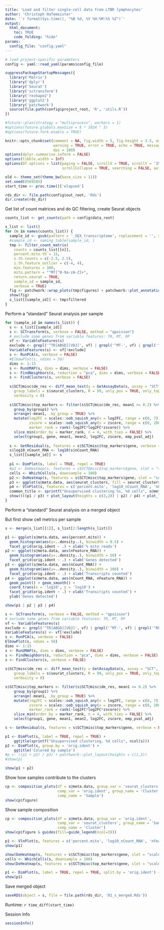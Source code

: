 ```yaml
---
title: 'Load and filter single-cell data from LTBR lymphocytes'
author: 'Christoph Hafemeister'
date: '`r format(Sys.time(), "%B %d, %Y %H:%M:%S %Z")`'
output:
  html_document:
    toc: TRUE
    code_folding: "hide"
params:
  config_file: "config.yaml"
---
```


```r
# load project-specific parameters
config <- yaml::read_yaml(params$config_file)

suppressPackageStartupMessages({
  library('Matrix')
  library('dplyr')
  library('Seurat')
  library('sctransform')
  library('reshape2')
  library('ggplot2')
  library('patchwork')
  source(file.path(config$project_root, 'R', 'utils.R'))
})

#future::plan(strategy = "multiprocess", workers = 1)
#options(future.globals.maxSize = 8 * 1024 ^ 3)
#options(future.fork.enable = TRUE)

knitr::opts_chunk$set(comment = NA, fig.width = 5, fig.height = 3.5, out.width = '60%',
                      warning = TRUE, error = TRUE, echo = TRUE, message = TRUE,
                      dpi = 100)
options(dplyr.summarise.inform = FALSE)
options(tibble.width = Inf)
options(DT.options = list(paging = FALSE, scrollX = TRUE, scrollY = '350px',
                          scrollCollapse = TRUE, searching = FALSE, autoWidth = TRUE))

old <- theme_set(theme_bw(base_size = 11))
set.seed(8569205)
start_time <- proc.time()['elapsed']

rds_dir <- file.path(config$out_root, 'Rds')
dir.create(rds_dir)
```

Get list of count matrices and do QC filtering, create Seurat objects

```r
counts_list <- get_counts(path = config$data_root)

s_list <- list()
for (n in names(counts_list)) {
  sample_id <- gsub(pattern = '_GEX_transcriptome', replacement = '', x = n)
  #sample_id <- naming_table[sample_id, ]
  tmp <- filter_count_matrix(
    counts = counts_list[[n]], 
    percent.mito.th = 15,
    z.th.counts = c(-2.5, 2.5),
    z.th.feature_outlier = c(-4, 4),
    min.features = 300,
    mito.pattern = "^MT[^0-9a-zA-Z]+",
    return.seurat = TRUE,
    sample_id = sample_id,
    verbose = TRUE)
  fig <- patchwork::wrap_plots(tmp$figures) + patchwork::plot_annotation(title = tmp$fig_title)
  show(fig)
  s_list[[sample_id]] <- tmp$filtered
}
```

Perform a "standard" Seurat analysis per sample

```r
for (sample_id in names(s_list)) {
  s <- s_list[[sample_id]]
  s <- SCTransform(s, verbose = FALSE, method = "qpoisson")
  # exclude some genes from variable features: TR, MT, RP
  vf <- VariableFeatures(s)
  exclude <- grepl('^TR[ABGD][VDJ]', vf) | grepl('^MT-', vf) | grepl('^RP[SL]\\d+', vf)
  VariableFeatures(s) <- vf[!exclude]
  s <- RunPCA(s, verbose = FALSE)
  #ElbowPlot(s, ndims = 50)
  dims <- 1:15
  s <- RunUMAP(s, dims = dims, verbose = FALSE)
  s <- FindNeighbors(s, reduction = "pca", dims = dims, verbose = FALSE)
  s <- FindClusters(s, verbose = FALSE)
  
  s$SCT@misc$de_res <- diff_mean_test(y = GetAssayData(s, assay = "SCT", slot = "counts"), 
    group_labels = s$seurat_clusters, R = 99, only_pos = TRUE, only_top_n = 333, 
    verbosity = 0)
  
  s$SCT@misc$top_markers <- filter(s$SCT@misc$de_res, mean1 >= 0.2) %>%
    group_by(group1) %>%
    arrange(-mean1, .by_group = TRUE) %>%
    mutate(log2FC = scales::oob_squish_any(x = log2FC, range = c(0, 7)),
           zscore = scales::oob_squish_any(x = zscore, range = c(0, 200)),
           marker_rank = rank(-log2FC*log2FC*zscore)) %>%
    slice_min(order_by = marker_rank, n = 4, with_ties = FALSE) %>% 
    select(group1, gene, mean1, mean2, log2FC, zscore, emp_pval_adj)
  
  s <- GetResidual(s, features = s$SCT@misc$top_markers$gene, verbose = FALSE)
  s$log10_nCount_RNA <- log10(s$nCount_RNA)
  s_list[[sample_id]] <- s
  
  p1 <- DimPlot(s, label = TRUE, repel = TRUE) 
  #p2 <- DoHeatmap(s, features = s$SCT@misc$top_markers$gene, slot = "scale.data") + NoLegend()
  cells <- WhichCells(s, downsample = 100)
  p2 <- DoHeatmap(s, features = s$SCT@misc$top_markers$gene, slot = "scale.data", cells = cells) + NoLegend()
  p3 <- ggplot(s@meta.data, aes(seurat_clusters, fill = seurat_clusters)) + geom_bar() + NoLegend()
  p4 <- VlnPlot(s, features = c('percent.mito', 'log10_nCount_RNA', 'nFeature_RNA'))
  common_title <- sprintf("Unsupervised clustering %s, %d cells", s@meta.data$orig.ident[1], ncol(s))
  show((((p1 / p3) + plot_layout(heights = c(3,2)) | p2) / p4) + plot_layout(widths = c(1, 2)) + plot_layout(heights = c(3,1)) + plot_annotation(title = common_title))
}
```



Perform a "standard" Seurat analysis on a merged object

But first show cell metrics per sample

```r
s <- merge(s_list[[1]], s_list[2:length(s_list)])

p1 <- ggplot(s@meta.data, aes(percent.mito)) + 
  geom_histogram(aes(y=..density..), binwidth = 0.5) +
  facet_grid(orig.ident ~ .) + xlab('% mito reads')
p2 <- ggplot(s@meta.data, aes(nFeature_RNA)) + 
  geom_histogram(aes(y=..density..), binwidth = 50) +
  facet_grid(orig.ident ~ .) + xlab('Genes detected')
p3 <- ggplot(s@meta.data, aes(nCount_RNA)) + 
  geom_histogram(aes(y=..density..), binwidth = 100) +
  facet_grid(orig.ident ~ .) + xlab('Transcripts counted')
p4 <- ggplot(s@meta.data, aes(nCount_RNA, nFeature_RNA)) + 
  geom_point() + geom_smooth() +
  coord_trans(x = 'log10', y = 'log10') +
  facet_grid(orig.ident ~ .) + xlab('Transcripts counted') +
  ylab('Genes detected')

show(p1 | p2 | p3 | p4)
```


```r
s <- SCTransform(s, verbose = FALSE, method = "qpoisson")
# exclude some genes from variable features: TR, MT, RP
vf <- VariableFeatures(s)
exclude <- grepl('^TR[ABGD][VDJ]', vf) | grepl('^MT-', vf) | grepl('^RP[SL]\\d+', vf)
VariableFeatures(s) <- vf[!exclude]
s <- RunPCA(s, verbose = FALSE)
ElbowPlot(s, ndims = 50)
dims <- 1:15
s <- RunUMAP(s, dims = dims, verbose = FALSE)
s <- FindNeighbors(s, reduction = "pca", dims = dims, verbose = FALSE)
s <- FindClusters(s, verbose = FALSE)
  
s$SCT@misc$de_res <- diff_mean_test(y = GetAssayData(s, assay = "SCT", slot = "counts"), 
    group_labels = s$seurat_clusters, R = 99, only_pos = TRUE, only_top_n = 333, 
    verbosity = 0)

s$SCT@misc$top_markers <- filter(s$SCT@misc$de_res, mean1 >= 0.2) %>%
    group_by(group1) %>%
    arrange(-mean1, .by_group = TRUE) %>%
    mutate(log2FC = scales::oob_squish_any(x = log2FC, range = c(0, 7)),
           zscore = scales::oob_squish_any(x = zscore, range = c(0, 200)),
           marker_rank = rank(-log2FC*log2FC*zscore)) %>%
    slice_min(order_by = marker_rank, n = 4, with_ties = FALSE) %>% 
    select(group1, gene, mean1, mean2, log2FC, zscore, emp_pval_adj)

s <- GetResidual(s, features = s$SCT@misc$top_markers$gene, verbose = FALSE)

p1 <- DimPlot(s, label = TRUE, repel = TRUE) + 
    ggtitle(sprintf("Unsupervised clustering, %d cells", ncol(s)))
p2 <- DimPlot(s, group.by = 'orig.ident') + 
    ggtitle('Colored by sample')
#p <- ((p1 + p2) / p3) + patchwork::plot_layout(heights = c(1,3))
#show(p)
```

```r
show(p1 + p2)
```

Show how samples contribute to the clusters
```r
cp <- composition_plots(df = s@meta.data, group_var = 'seurat_clusters', 
                        comp_var = 'orig.ident', group_name = 'Cluster', 
                        comp_name = 'Sample')
show(cp$figure)
```

Show sample composition
```r
cp <- composition_plots(df = s@meta.data, group_var = 'orig.ident', 
                        comp_var = 'seurat_clusters', group_name = 'Sample', 
                        comp_name = 'Cluster')
show(cp$figure & guides(fill=guide_legend(ncol=3)))
```


```r
p1 <- VlnPlot(s, features = c('percent.mito', 'log10_nCount_RNA', 'nFeature_RNA'))
show(p1)
```


```r
show(DoHeatmap(s, features = s$SCT@misc$top_markers$gene, slot = "scale.data") + NoLegend())
cells <- WhichCells(s, downsample = 100)
show(DoHeatmap(s, features = s$SCT@misc$top_markers$gene, slot = "scale.data", cells = cells) + NoLegend())
```

```r
p1 <- DimPlot(s, label = TRUE, repel = TRUE, split.by = 'orig.ident') + NoLegend()
show(p1)
```

Save merged object

```r
saveRDS(object = s, file = file.path(rds_dir, '01_s_merged.Rds'))
```

Runtime: `r time_diff(start_time)`

Session Info
```r
sessionInfo()
```
